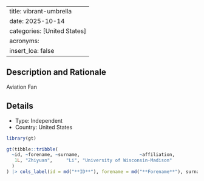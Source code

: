 
---
title: vibrant-umbrella
date: 2025-10-14
categories: [United States]
acronyms:
  insert_loa: false
---

## Description and Rationale

Aviation Fan

## Details

* Type: Independent
* Country: United States

```r
library(gt)

gt(tibble::tribble(
  ~id, ~forename, ~surname,                      ~affiliation,
   1L, "Zhiyuan",     "Li", "University of Wisconsin-Madison"
  )
) |> cols_label(id = md("**ID**"), forename = md("**Forename**"), surname ~ md("**Surname**"), affiliation ~ md("**Affiliation**"))
```
